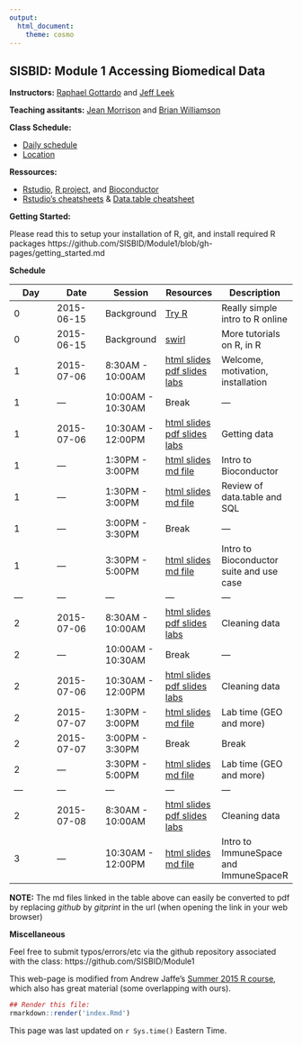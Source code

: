 ```yaml
---
output:
  html_document:
    theme: cosmo
---
```


## SISBID: Module 1 Accessing Biomedical Data

**Instructors:** [Raphael Gottardo](http://www.rglab.org/) and [Jeff Leek](http://www.jtleek.com/)

**Teaching assitants:** [Jean Morrison](http://students.washington.edu/jeanm5/) and [Brian Williamson](http://students.washington.edu/brianw26/)


**Class Schedule:**

* [Daily schedule](http://www.biostat.washington.edu/suminst/sisbid/schedule)
* [Location](http://www.biostat.washington.edu/suminst/sisbid/maps)


**Ressources:**


* [Rstudio](http://www.rstudio.com/), [R project](http://www.r-project.org/), and [Bioconductor](http://bioconductor.org/)
* [Rstudio's cheatsheets](http://www.rstudio.com/resources/cheatsheets/) & [Data.table cheatsheet](https://s3.amazonaws.com/assets.datacamp.com/img/blog/data+table+cheat+sheet.pdf)

**Getting Started:**

Please read this to setup your installation of R, git, and install required R packages
https://github.com/SISBID/Module1/blob/gh-pages/getting_started.md

**Schedule**


| Day  | Date  |  Session | Resources  |  Description |
|---|---|---|---|---|
| 0  | 2015-06-15  | Background  | [Try R](http://tryr.codeschool.com/)  | Really simple intro to R online  |
| 0  | 2015-06-15  | Background | [swirl](http://swirlstats.com/)  | More tutorials on R, in R  |
|1 | 2015-07-06 | 8:30AM - 10:00AM | [html slides](https://slides.com/jeffleek/sisbid-m1-d1) [pdf slides](https://dl.dropbox.com/s/kpf7yidry8ywkbf/sisbid-m1-d1.pdf) [labs](https://github.com/SISBID/Module1/tree/gh-pages/labs) | Welcome, motivation, installation |
|1 | --- | 10:00AM - 10:30AM | Break | --- |
|1 | 2015-07-06 | 10:30AM - 12:00PM | [html slides](https://slides.com/jeffleek/sisbid-m1-d1) [pdf slides](https://dl.dropbox.com/s/kpf7yidry8ywkbf/sisbid-m1-d1.pdf) [labs](https://github.com/SISBID/Module1/tree/gh-pages/labs) | Getting data |
|1 | --- | 1:30PM - 3:00PM | [html slides](lecture_notes/Bioconductor_intro.html) [md file](https://github.com/SISBID/Module1/blob/gh-pages/lecture_notes/Bioconductor_intro.md) | Intro to Bioconductor |
|1 | --- | 1:30PM - 3:00PM | [html slides](lecture_notes/data_manipulation_review.html) [md file](https://github.com/SISBID/Module1/blob/gh-pages/lecture_notes/data_manipulation_review.md) | Review of data.table and SQL |
|1 | --- | 3:00PM - 3:30PM | Break | --- |
|1 | --- | 3:30PM - 5:00PM | [html slides](lecture_notes/Bioconductor_intro.html) [md file](https://github.com/SISBID/Module1/blob/gh-pages/lecture_notes/Bioconductor_intro.md) | Intro to Bioconductor suite and use case |
|---|---|---|---|---|
|2 | 2015-07-06 | 8:30AM - 10:00AM | [html slides](https://slides.com/jeffleek/sisbid-m1-d2) [pdf slides](https://dl.dropbox.com/s/q29sspevqn3h2jk/sisbid-m1-d2.pdf) [labs](https://github.com/SISBID/Module1/tree/gh-pages/labs) | Cleaning data |
|2 | --- | 10:00AM - 10:30AM | Break | --- |
|2 | 2015-07-06 | 10:30AM - 12:00PM | [html slides](https://slides.com/jeffleek/sisbid-m1-d2) [pdf slides](https://dl.dropbox.com/s/q29sspevqn3h2jk/sisbid-m1-d2.pdf) [labs](https://github.com/SISBID/Module1/tree/gh-pages/labs) | Cleaning data |
|2 | 2015-07-07 | 1:30PM - 3:00PM | [html slides](lecture_notes/Lab_Searching_GEO.html) [md file](https://github.com/SISBID/Module1/blob/gh-pages/lecture_notes/Lab_Searching_GEO.md) | Lab time (GEO and more) |
|2 | 2015-07-07 | 3:00PM - 3:30PM | Break | Break |
|2 | --- | 3:30PM - 5:00PM | [html slides](lecture_notes/Lab_Searching_GEO.html) [md file](https://github.com/SISBID/Module1/blob/gh-pages/lecture_notes/Lab_Searching_GEO.md) | Lab time (GEO and more) |
|---|---|---|---|---|
|2 | 2015-07-08 | 8:30AM - 10:00AM | [html slides](https://slides.com/jeffleek/sisbid-m1-d3) [pdf slides](https://dl.dropbox.com/s/m8r6cid58fbnk39/sisbid-m1-d3.pdf) [labs](https://github.com/SISBID/Module1/tree/gh-pages/labs) | Cleaning data |
|3 | --- | 10:30AM - 12:00PM | [html slides](lecture_notes/ImmuneSpaceR.html) [md file](https://github.com/SISBID/Module1/blob/gh-pages/lecture_notes/ImmuneSpaceR.md) | Intro to ImmuneSpace and ImmuneSpaceR |

**NOTE:** The md files linked in the table above can easily be converted to pdf by replacing *github* by *gitprint* in the url (when opening the link in your web browser)

<!-- Add links to the rest of the material as we go



-->

**Miscellaneous**

Feel free to submit typos/errors/etc via the github repository associated with the class: 
https://github.com/SISBID/Module1

This web-page is modified from Andrew Jaffe's [Summer 2015 R course](http://www.aejaffe.com/summerR_2015/), which also has great material (some overlapping with ours).

```r
## Render this file:
rmarkdown::render('index.Rmd')
```

This page was last updated on `r Sys.time()` Eastern Time.
